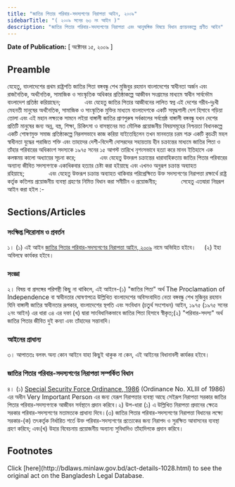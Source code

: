 ```yaml
---
title: "জাতির পিতার পরিবার-সদস্যগণের নিরাপত্তা আইন, ২০০৯"
sidebarTitle: "( ২০০৯ সনের ৬৩ নং আইন )"
description: "জাতির পিতার পরিবার-সদস্যগণের নিরাপত্তা এবং আনুষঙ্গিক বিষয়ে বিধান প্রণয়নকল্পে প্রণীত আইন"
---
```


**Date of Publication:** [ অক্টোবর ১৫, ২০০৯ ]

## Preamble

যেহেতু, বাংলাদেশের প্রথম রাষ্ট্রপতি জাতির পিতা বঙ্গবন্ধু শেখ মুজিবুর রহমান বাংলাদেশের স্বাধীনতা অর্জন এবং রাজনৈতিক, অর্থনৈতিক, সামাজিক ও সাংস্কৃতিক অধিকার প্রতিষ্ঠাকল্পে আজীবন সংগ্রামের মাধ্যমে স্বাধীন সার্বভৌম বাংলাদেশ প্রতিষ্ঠা করিয়াছেন;              এবং যেহেতু জাতির পিতার আজীবনের লালিত স্বপ্ন এই দেশের গরীব-দুঃখী মেহনতী মানুষের অর্থনৈতিক, সামাজিক ও সাংস্কৃতিক মুক্তির মাধ্যমে বাংলাদেশকে একটি সমৃদ্ধশালী দেশ হিসাবে গড়িয়া তোলা এবং এই মহান লক্ষ্যকে সামনে লইয়া বাঙ্গালী জাতির প্রাণপুরুষ সর্বকালের সর্বশ্রেষ্ঠ বাঙ্গালী বঙ্গবন্ধু যখন দেশের প্রতিটি মানুষের জন্য অন্ন, বস্ত্র, শিক্ষা, চিকিৎসা ও বাসস্থানের মত মৌলিক প্রয়োজনীয় বিষয়সমূহের নিশ্চয়তা বিধানকল্পে একটি শোষণমুক্ত সমাজ প্রতিষ্ঠাকল্পে নিরলসভাবে কাজ করিয়া যাইতেছিলেন তখন মানবতার চরম শত্রু একটি কুচক্রী মহল স্বাধীনতা যুদ্ধের পরাজিত শক্তি এবং তাহাদের দেশী-বিদেশী দোসরদের সহায়তায় হীন চক্রান্তের মাধ্যমে জাতির পিতা ও তাঁহার পরিবারের অধিকাংশ সদস্যকে ১৯৭৫ সনের ১৫ আগস্ট তারিখে নৃশংসভাবে হত্যা করে মানব ইতিহাসে এক কলঙ্কময় কালো অধ্যায়ের সূচনা করে;              এবং যেহেতু উক্তরূপ চক্রান্তের ধারাবাহিকতায় জাতির পিতার পরিবারের অন্যান্য জীবিত সদস্যগণকে একাধিকবার হত্যার চেষ্টা করা হইয়াছে এবং এখনও অনুরূপ চক্রান্ত অব্যাহত রহিয়াছে;              এবং যেহেতু উক্তরূপ চক্রান্ত অব্যাহত থাকিবার পরিপ্রেক্ষিতে উক্ত সদস্যগণের নিরাপত্তা রক্ষার্থে রাষ্ট্র কর্তৃক কতিপয় প্রয়োজনীয় ব্যবস্থা গ্রহণের নিমিত্ত বিধান করা সমীচীন ও প্রয়োজনীয়;              সেহেতু এতদ্বারা নিম্নরূপ আইন করা হইল :-

## Sections/Articles

### সংক্ষিপ্ত শিরোনাম ও প্রবর্তন

১। (১) এই আইন [জাতির পিতার পরিবার-সদস্যগণের নিরাপত্তা আইন, ২০০৯](/laws/volume-39/act-1028 "জাতির পিতার পরিবার-সদস্যগণের নিরাপত্তা আইন, ২০০৯") নামে অভিহিত হইবে।     (২) ইহা অবিলম্বে কার্যকর হইবে।

### সংজ্ঞা

২। বিষয় বা প্রসঙ্গের পরিপন্থী কিছু না থাকিলে, এই আইনে-(১) "জাতির পিতা" অর্থ The Proclamation of Independence বা স্বাধীনতার ঘোষণাপত্রে উল্লিখিত বাংলাদেশের অবিসংবাদিত নেতা বঙ্গবন্ধু শেখ মুজিবুর রহমান যিনি বাঙ্গালী জাতির স্বাধীনতার রূপকার, বাংলাদেশের স্থপতি এবং সংবিধান (চতুর্থ সংশোধন) আইন, ১৯৭৫ (১৯৭৫ সনের ২নং আইন) এর ধারা ৩৪ এর দফা (খ) দ্বারা সাংবিধানিকভাবে জাতির পিতা হিসাবে স্বীকৃত;(২) "পরিবার-সদস্য" অর্থ জাতির পিতার জীবিত দুই কন্যা এবং তাঁহাদের সন্তানাদি।

### আইনের প্রাধান্য

৩। আপাততঃ বলবৎ অন্য কোন আইনে যাহা কিছুই থাকুক না কেন, এই আইনের বিধানাবলী কার্যকর হইবে।

### জাতির পিতার পরিবার-সদস্যগণের নিরাপত্তা সম্পর্কিত বিধান

৪। (১) [Special Security Force Ordinance, 1986](/laws/volume-26/act-698 "Special Security Force Ordinance, 1986") (Ordinance No. XLIII of 1986) এর অধীন Very Important Person এর জন্য যেরূপ নিরাপত্তার ব্যবস্থা আছে সেইরূপ নিরাপত্তা সরকার জাতির পিতার পরিবার-সদস্যগণকে আজীবন সর্বস্থানে প্রদান করিবে।২) উপ-ধারা (১) এ উল্লিখিত নিরাপত্তা প্রদানের ক্ষেত্রে সরকার পরিবার-সদস্যগণের মতামতকে প্রাধান্য দিবে।(৩) জাতির পিতার পরিবার-সদস্যগণের নিরাপত্তা বিধানের লক্ষ্যে সরকার-(ক) তৎকর্তৃক নির্ধারিত শর্তে উক্ত পরিবার-সদস্যগণের প্রত্যেকের জন্য নিরাপদ ও সুরক্ষিত আবাসনের ব্যবস্থা গ্রহণ করিবে; এবং(খ) উহার বিবেচনায় প্রয়োজনীয় অন্যান্য সুবিধাদিও তাঁহাদিগকে প্রদান করিবে।

## Footnotes

<Note>
  Click [here](http://bdlaws.minlaw.gov.bd/act-details-1028.html) to see the original act on the Bangladesh Legal Database.
</Note>
